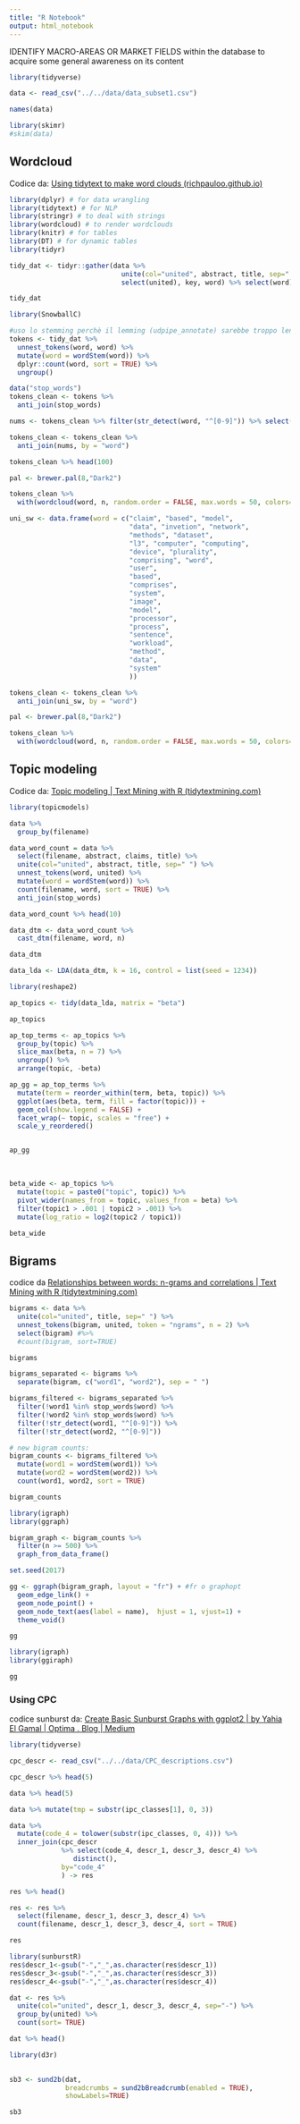 ```yaml
---
title: "R Notebook"
output: html_notebook
---
```


IDENTIFY MACRO-AREAS OR MARKET FIELDS within the database to acquire some general awareness on its content

```r
library(tidyverse)

data <- read_csv("../../data/data_subset1.csv")

names(data)
```

```r
library(skimr)
#skim(data)
```

## Wordcloud

Codice da: [Using tidytext to make word clouds (richpauloo.github.io)](https://richpauloo.github.io/2017-12-29-Using-tidytext-to-make-word-clouds/)

```r
library(dplyr) # for data wrangling
library(tidytext) # for NLP
library(stringr) # to deal with strings
library(wordcloud) # to render wordclouds
library(knitr) # for tables
library(DT) # for dynamic tables
library(tidyr)

tidy_dat <- tidyr::gather(data %>%
                            unite(col="united", abstract, title, sep=" ") %>%
                            select(united), key, word) %>% select(word)

tidy_dat

```

```r
library(SnowballC)

#uso lo stemming perchè il lemming (udpipe_annotate) sarebbe troppo lento ad eseguire
tokens <- tidy_dat %>% 
  unnest_tokens(word, word) %>% 
  mutate(word = wordStem(word)) %>% 
  dplyr::count(word, sort = TRUE) %>% 
  ungroup()

data("stop_words")
tokens_clean <- tokens %>%
  anti_join(stop_words)

nums <- tokens_clean %>% filter(str_detect(word, "^[0-9]")) %>% select(word) %>% unique()

tokens_clean <- tokens_clean %>% 
  anti_join(nums, by = "word")

tokens_clean %>% head(100)

```

```r
pal <- brewer.pal(8,"Dark2")

tokens_clean %>% 
  with(wordcloud(word, n, random.order = FALSE, max.words = 50, colors=pal))
```

```r
uni_sw <- data.frame(word = c("claim", "based", "model",
                              "data", "invetion", "network",
                              "methods", "dataset",
                              "l3", "computer", "computing",
                              "device", "plurality",
                              "comprising", "word",
                              "user",
                              "based",
                              "comprises",
                              "system",
                              "image",
                              "model",
                              "processor",
                              "process",
                              "sentence",
                              "workload",
                              "method",
                              "data",
                              "system"
                              ))

tokens_clean <- tokens_clean %>% 
  anti_join(uni_sw, by = "word")

```

```r
pal <- brewer.pal(8,"Dark2")

tokens_clean %>% 
  with(wordcloud(word, n, random.order = FALSE, max.words = 50, colors=pal))


```

## Topic modeling

Codice da: [Topic modeling \| Text Mining with R (tidytextmining.com)](https://www.tidytextmining.com/topicmodeling.html)

```r
library(topicmodels)
```

```r
data %>%
  group_by(filename)
```

```r
data_word_count = data %>%
  select(filename, abstract, claims, title) %>%
  unite(col="united", abstract, title, sep=" ") %>%
  unnest_tokens(word, united) %>%
  mutate(word = wordStem(word)) %>% 
  count(filename, word, sort = TRUE) %>%
  anti_join(stop_words)

data_word_count %>% head(10)
```

```r
data_dtm <- data_word_count %>%
  cast_dtm(filename, word, n)

data_dtm
```

```r
data_lda <- LDA(data_dtm, k = 16, control = list(seed = 1234))
```

```r
library(reshape2)

ap_topics <- tidy(data_lda, matrix = "beta")

ap_topics
```

```r
ap_top_terms <- ap_topics %>%
  group_by(topic) %>%
  slice_max(beta, n = 7) %>% 
  ungroup() %>%
  arrange(topic, -beta)

ap_gg = ap_top_terms %>%
  mutate(term = reorder_within(term, beta, topic)) %>%
  ggplot(aes(beta, term, fill = factor(topic))) +
  geom_col(show.legend = FALSE) +
  facet_wrap(~ topic, scales = "free") +
  scale_y_reordered()


ap_gg

```

\

```r
beta_wide <- ap_topics %>%
  mutate(topic = paste0("topic", topic)) %>%
  pivot_wider(names_from = topic, values_from = beta) %>% 
  filter(topic1 > .001 | topic2 > .001) %>%
  mutate(log_ratio = log2(topic2 / topic1))

beta_wide
```

## Bigrams

codice da [Relationships between words: n-grams and correlations \| Text Mining with R (tidytextmining.com)](https://www.tidytextmining.com/ngrams.html)

```r
bigrams <- data %>%
  unite(col="united", title, sep=" ") %>%
  unnest_tokens(bigram, united, token = "ngrams", n = 2) %>%
  select(bigram) #%>%
  #count(bigram, sort=TRUE)

bigrams
```

```r
bigrams_separated <- bigrams %>%
  separate(bigram, c("word1", "word2"), sep = " ")

bigrams_filtered <- bigrams_separated %>%
  filter(!word1 %in% stop_words$word) %>%
  filter(!word2 %in% stop_words$word) %>%
  filter(!str_detect(word1, "^[0-9]")) %>%
  filter(!str_detect(word2, "^[0-9]"))

# new bigram counts:
bigram_counts <- bigrams_filtered %>% 
  mutate(word1 = wordStem(word1)) %>% 
  mutate(word2 = wordStem(word2)) %>% 
  count(word1, word2, sort = TRUE)

bigram_counts
```

```r
library(igraph)
library(ggraph)

bigram_graph <- bigram_counts %>%
  filter(n >= 500) %>%
  graph_from_data_frame()

set.seed(2017)

gg <- ggraph(bigram_graph, layout = "fr") + #fr o graphopt
  geom_edge_link() +
  geom_node_point() +
  geom_node_text(aes(label = name),  hjust = 1, vjust=1) +
  theme_void()

gg
```

```r

library(igraph)
library(ggiraph)

gg
```

### Using CPC

codice sunburst da: [Create Basic Sunburst Graphs with ggplot2 \| by Yahia El Gamal \| Optima . Blog \| Medium](https://medium.com/optima-blog/create-basic-sunburst-graphs-with-ggplot2-7d7484d92c61)

```r
library(tidyverse)

cpc_descr <- read_csv("../../data/CPC_descriptions.csv")

cpc_descr %>% head(5)
```

```r
data %>% head(5)
```

```r
data %>% mutate(tmp = substr(ipc_classes[1], 0, 3))
```

```r
data %>% 
  mutate(code_4 = tolower(substr(ipc_classes, 0, 4))) %>%
  inner_join(cpc_descr 
             %>% select(code_4, descr_1, descr_3, descr_4) %>% 
                distinct(),
             by="code_4"
             ) -> res

res %>% head()
```

```r
res <- res %>%
  select(filename, descr_1, descr_3, descr_4) %>%
  count(filename, descr_1, descr_3, descr_4, sort = TRUE)

res
```

```r
library(sunburstR)
res$descr_1<-gsub("-","_",as.character(res$descr_1))
res$descr_3<-gsub("-","_",as.character(res$descr_3))
res$descr_4<-gsub("-","_",as.character(res$descr_4))

dat <- res %>% 
  unite(col="united", descr_1, descr_3, descr_4, sep="-") %>%
  group_by(united) %>%
  count(sort= TRUE)

dat %>% head()
```

```r
library(d3r)
  

sb3 <- sund2b(dat,
              breadcrumbs = sund2bBreadcrumb(enabled = TRUE), 
              showLabels=TRUE)

sb3
```
